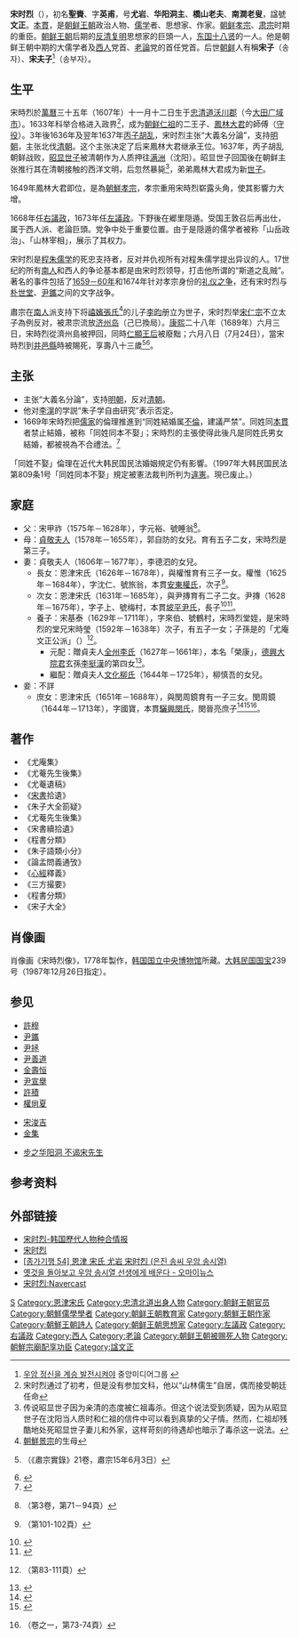 {{Infobox Korean name
|img=Korea-Portrait of Song Siyeol-Joseon.jpg
|imgwidth=
|caption=宋時烈畫像<br />1778年（[[韩国国立中央博物馆|韩国国立中央博物馆]]所藏）
|hangul=송시열
|hanja=宋時烈
|rr=Song Si-yeol
|mr=Song Si-yul
|hangulja=영보
|hanjaja=英甫
|rrja=Yeongbo
|mrja=Youngbo
|hangulho=우암、화양동주
|hanjaho=尤巖、華陽洞主
|rrho=Uam、Hwayangdongju
|mrho=Uam、Hwayangdongju
|tablewidth=265
|color=lavender
}}

'''宋时烈'''（{{bd|1607年|12月30日|1689年|7月24日|}}），初名'''聖賚'''、字'''英甫'''，号'''尤岩'''、'''华阳洞主'''、'''橋山老夫'''、'''南澗老叟'''，諡號'''文正'''。[[本貫|本貫]]{{link-ko|恩津宋氏|은진 송씨}}，是[[朝鲜王朝|朝鲜王朝]]政治人物、[[韩国儒学|儒学]]者、思想家、作家。[[朝鲜孝宗|朝鲜孝宗]]、[[朝鲜肃宗|肃宗]]时期的重臣。[[朝鲜王朝|朝鲜王朝]]后期的[[反清复明|反清复明]]思想家的巨頭一人，[[东国十八贤|东国十八贤]]的一人。他是朝鲜王朝中期的大儒学者及[[西人黨|西人]]党首、[[老論派|老論]]党的首任党首。后世[[朝鲜|朝鲜]]人有稱'''宋子'''（송자）、'''宋夫子'''<ref>[http://www.jbsn.co.kr/news/service/article/mess_01.asp?P_Index=1441&flag= 우암 정신을 계승 발전시켜야]{{dead link|date=2017年12月 |bot=InternetArchiveBot |fix-attempted=yes }} 중앙미디어그룹 {{ko}}</ref>（송부자）。

== 生平 ==
宋時烈於[[萬曆|萬曆]]三十五年（1607年）十一月十二日生于[[忠清道|忠清道]][[沃川郡|沃川郡]]（今[[大田广域市|大田广域市]]）。1633年科举合格进入政界<ref>宋时烈通过了初考，但是没有参加文科，他以“山林儒生”自居，偶而接受朝廷任命</ref>，成为[[朝鲜仁祖|朝鲜仁祖]]的二王子、[[朝鲜孝宗|鳳林大君]]的師傅（[[守役|守役]]）。3年後1636年及翌年1637年[[丙子胡乱|丙子胡乱]]，宋时烈主张“大義名分論”，支持[[明朝|明朝]]，主张北伐[[清朝|清朝]]。这个主张决定了后来鳳林大君继承王位。1637年，丙子胡乱朝鲜战败，[[昭显世子|昭显世子]]被清朝作为人质押往[[满洲|满洲]]（沈阳）。昭显世子回国後在朝鲜主张推行其在清朝接触的西洋文明，后忽然暴毙<ref>传说昭显世子因为亲清的态度被仁祖毒杀。但这个说法受到质疑，因为从昭显世子在沈阳当人质时和仁祖的信件中可以看到真挚的父子情。然而，仁祖却残酷地处死昭显世子妻儿和外家，这样苛刻的待遇却也暗示了毒杀这一说法。</ref>，弟弟鳳林大君成为新[[世子|世子]]。

1649年鳳林大君即位，是為[[朝鮮孝宗|朝鮮孝宗]]，孝宗重用宋時烈崭露头角，使其影響力大增。

1668年任[[右議政|右議政]]，1673年任[[左議政|左議政]]。下野後在郷里隠遁。受国王敦召后再出仕，属于西人派、老論巨頭。党争中处于重要位置。由于是隠遁的儒学者被称「山岳政治」、「山林宰相」，展示了其权力。

宋时烈是[[程朱理學|程朱儒学]]的死忠支持者，反对并仇视所有对程朱儒学提出异议的人。17世纪的所有[[南人黨|南人]]和西人的争论基本都是由宋时烈领导，打击他所谓的“斯道之乱贼”。著名的事件包括了[[己亥禮訟|1659－60年]]和1674年针对孝宗身份的[[礼仪之争|礼仪之争]]，还有宋时烈与[[朴世堂|朴世堂]]、[[尹鑴|尹鑴]]之间的文字战争。

肅宗在[[南人黨|南人]]派支持下将[[禧嬪張氏|禧嬪張氏]]<ref>[[朝鮮景宗|朝鮮景宗]]的生母</ref>的儿子[[李昀|李昀]]册立为世子，宋时烈举[[宋仁宗|宋仁宗]]不立太子為例反对，被肃宗流放[[济州岛|济州岛]]（己巳換局）。[[康熙|康熙]]二十八年（1689年）六月三日，宋時烈從濟州島被押回，同時[[仁顯王后|仁顯王后]]被廢黜；六月八日（7月24日），當宋時烈到[[井邑市|井邑縣]]時被賜死，享壽八十三歲<ref>{{cite web |title=송시열의 졸기 |url=http://sillok.history.go.kr/id/wsa_11506003_002 |website=《[[朝鮮王朝實錄|朝鮮王朝實錄]]》 |access-date=2021-07-18 |archive-date=2021-07-20 |archive-url=https://web.archive.org/web/20210720045732/http://sillok.history.go.kr/id/wsa_11506003_002 |dead-url=no }}（《肅宗實錄》21卷，肅宗15年6月3日）</ref><ref>{{cite web |title=《宋子大全》附錄卷十三；門人權尙夏撰墓表 |url=https://db.itkc.or.kr/dir/item?itemId=MO#/dir/node?dataId=ITKC_MO_0367A_2300_010_0010 |website=한국고전종합DB |access-date=2021-07-19 |archive-date=2021-02-27 |archive-url=https://web.archive.org/web/20210227031818/https://db.itkc.or.kr/dir/item?itemId=MO#/dir/node?dataId=ITKC_MO_0367A_2300_010_0010 |dead-url=no }}</ref>。

== 主张 ==
*主张“大義名分論”，支持[[明朝|明朝]]，反对[[清朝|清朝]]。
*他对[[李滉|李滉]]的学説“朱子学自由研究”表示否定。
*1669年宋時烈把[[儒家|儒家]]的倫理推進到“同姓結婚属[[不倫|不倫]]，建議严禁”。同姓同[[本貫|本貫]]者禁止結婚，被称「同姓同本不娶」；宋時烈的主張使得此後凡是同姓氏男女結婚，都被視為不合禮法。<ref>{{Cite web|title=《顯宗實錄》16卷，顯宗10年1月4日條|url=http://sillok.history.go.kr/id/wra_11001004_001|accessdate=|author=|date=|format=|publisher=|language=|archive-date=2020-10-30|archive-url=https://web.archive.org/web/20201030072941/http://sillok.history.go.kr/id/wra_11001004_001|dead-url=no}}</ref>

「同姓不娶」倫理在近代大韩民国民法婚姻規定仍有影響。（1997年大韩民国民法第809条1号「同姓同本不娶」規定被憲法裁判所判为[[違憲|違憲]]。現已废止。）

==家庭==
*父：宋甲祚（1575年－1628年），字元裕、號睡翁<ref name=乙未>{{cite web |title=《恩津宋氏族譜》（乙未譜） |url=https://www.familysearch.org/search/catalog/2073911 |website=FamilySearch |access-date=2020-10-24 |archive-date=2022-03-11 |archive-url=https://web.archive.org/web/20220311085738/https://www.familysearch.org/search/catalog/2073911 }}（第3卷，第71－94頁）</ref>。
*母：[[貞敬夫人|貞敬夫人]]{{link-ko|善山郭氏|선산 곽씨}}（1578年－1655年），郭自防的女兒。育有五子二女，宋時烈是第三子。
*妻：貞敬夫人{{link-ko|韓山李氏|한산 이씨}}（1606年－1677年），李德泗的女兒。
** 長女：恩津宋氏（1626年－1678年），與權惟育有三子一女。權惟（1625年－1684年），字沈仁、號旅翁，本貫[[安東權氏|安東權氏]]，{{link-ko|權諰|권시}}次子<ref>{{cite web |title=《安東權氏樞密公派大譜》（卷之二十三） |url=https://www.familysearch.org/ark:/61903/3:1:3QS7-8977-N982-F?i=728&cc=1398522&cat=1854505 |website=FamilySearch}}（第101-102頁）</ref>。
** 次女：恩津宋氏（1631年－1685年），與尹摶育有二子二女。尹摶（1628年－1675年），字子上、號梅村，本貫[[坡平尹氏|坡平尹氏]]，{{link-ko|尹文舉|윤문거}}長子<ref>{{cite web |title=《坡平尹氏世譜》（1986年）卷之四，丁編第5頁 |url=https://www.familysearch.org/ark:/61903/3:1:3QS7-9977-K9S9-C?i=365&cc=1398522&cat=1916384 |website=FamilySearch}}</ref><ref>{{cite web |title=《坡平尹氏世譜》（1986年）卷之十六，戊編第97-102頁 |url=https://www.familysearch.org/ark:/61903/3:1:3QS7-8977-FGVR?i=986&cc=1398522&cat=1916384 |website=FamilySearch}}</ref>。
** 養子：宋基泰（1629年－1711年），字來伯、號鶴村，宋時烈堂姪，是宋時烈的堂兄宋時瑩（1592年－1638年）次子，有五子一女；子孫是{{link-ko|恩津宋氏|은진 송씨}}的「尤庵文正公派」（{{lang|ko|우암문정공파}}）<ref>{{cite web |title=은진송씨문정공파세보 恩津宋氏文正公派世譜 |url=https://www.familysearch.org/search/catalog/2090586 |website=FamilySearch}}（第83-111頁）</ref>。
***元配：贈貞夫人[[全州李氏|全州李氏]]（1627年－1661年），本名「榮康」，[[德興大院君|德興大院君]]玄孫[[李挺漢|李挺漢]]的第四女<ref>{{cite web |title=《璿源錄》卷之48（1681年版本） |url=http://jsg.aks.ac.kr/dir/view?dataId=ARC_kh2_je_a_vsu_21046_000 |website=디지털 장서각 |access-date=2021-07-19 |archive-date=2022-03-05 |archive-url=https://web.archive.org/web/20220305141702/https://jsg.aks.ac.kr/dir/view?dataId=ARC_kh2_je_a_vsu_21046_000 }}</ref>。
***繼配：贈貞夫人[[文化柳氏|文化柳氏]]（1644年－1725年），柳慎吾的女兒。
*妾：不詳
**庶女：恩津宋氏（1651年－1688年），與閔周鏡育有一子三女。閔周鏡（1644年－1713年），字國寶，本貫[[驪興閔氏|驪興閔氏]]，閔晉亮庶子<ref>{{cite web |title=《宋子大全》卷一百五十三 / 祭文；〈祭庶女閔氏婦文〉 |url=https://db.itkc.or.kr/dir/item?itemId=MO#/dir/node?dataId=ITKC_MO_0367A_1550_010_0580 |website=한국고전종합DB |access-date=2021-07-19 |archive-date=2021-02-27 |archive-url=https://web.archive.org/web/20210227031818/https://db.itkc.or.kr/dir/item?itemId=MO#/dir/node?dataId=ITKC_MO_0367A_1550_010_0580 |dead-url=no }}</ref><ref>{{cite web |title=《宋子大全》卷一百七十八 / 墓碣；〈楊州牧使閔公墓碣銘幷序〉 |url=https://db.itkc.or.kr/dir/item?itemId=MO#/dir/node?dataId=ITKC_MO_0367A_1800_010_0040 |website=한국고전종합DB |access-date=2021-07-19 |archive-date=2021-02-27 |archive-url=https://web.archive.org/web/20210227031818/https://db.itkc.or.kr/dir/item?itemId=MO#/dir/node?dataId=ITKC_MO_0367A_1800_010_0040 |dead-url=no }}</ref><ref>{{cite web |title=《驪興閔氏世譜》卷一（1992年） |url=https://genealogy.inje.ac.kr/reader_responsive/index.php?u=8B5468B2-4D98-C5FE-2DE7-669507F4C1E6&display=both#page/81 |access-date=2021-07-19 |archive-date=2021-07-20 |archive-url=https://web.archive.org/web/20210720075338/https://genealogy.inje.ac.kr/reader_responsive/index.php?u=8B5468B2-4D98-C5FE-2DE7-669507F4C1E6&display=both#page/81 |dead-url=no }}（卷之一，第73-74頁）</ref>。

== 著作 ==
{{wikisource|作者:宋時烈}}
*《尤庵集》
*《尤菴先生後集》
*《尤菴遺稿》
*《[[宋書|宋書]]拾遺》
*《朱子大全箚疑》
*《尤菴先生後集》
*《宋書續拾遺》
*《程書分類》
*《朱子語類小分》
*《論孟問義通攷》
*《[[心經|心經]]釋義》
*《三方撮要》
*《程書分類》
*《宋子大全》

== 肖像画 ==
肖像画《宋時烈像》，1778年製作，[[韩国国立中央博物馆|韩国国立中央博物馆]]所藏。[[大韩民国国宝|大韩民国国宝]]239号（1987年12月26日指定）。

== 参见 ==
{{Col-begin}}
{{Col-3}}
* [[許穆|許穆]]
* [[尹鑴|尹鑴]]
* [[尹拯|尹拯]]
* [[尹善道|尹善道]]
* [[金壽恒|金壽恒]]
* [[尹宣擧|尹宣擧]]
* [[許積|許積]]
* [[權尙夏|權尙夏]]
{{Col-3}}
* [[宋浚吉|宋浚吉]]
* [[金集|金集]]
{{Col-3}}
* [[步之华阳洞_不谒宋先生|步之华阳洞 不谒宋先生]]
{{Col-end}}

== 参考资料 ==
{{reflist|30em}}

== 外部链接 ==
* [http://people.aks.ac.kr/view.jsp?id=PPL_6JOb_A1607_1_0006022 宋时烈-韩国歷代人物种合情报]{{Wayback|url=http://people.aks.ac.kr/view.jsp?id=PPL_6JOb_A1607_1_0006022 |date=20160307050520 }} {{ko}}
* [http://100.naver.com/100.nhn?docid=95558 宋时烈]{{Dead link|date=2018年10月 |bot=InternetArchiveBot |fix-attempted=yes }} {{ko}}
* [http://weekly.hankooki.com/lpage/woman/200707/wk2007072415012037110.htm <nowiki>[종가기행 54]</nowiki> 恩津 宋氏 尤岩 宋时烈 (은진 송씨 우암 송시열)]{{Wayback|url=http://weekly.hankooki.com/lpage/woman/200707/wk2007072415012037110.htm |date=20160304185656 }} {{ko}}
* [http://www.ohmynews.com/NWS_Web/view/at_pg.aspx?CNTN_CD=A0000826436&PAGE_CD=R0509 옛것을 돌아보고 우암 송시열 선생에게 배운다 - 오마이뉴스]{{Wayback|url=http://www.ohmynews.com/NWS_Web/view/at_pg.aspx?CNTN_CD=A0000826436&PAGE_CD=R0509 |date=20150610231652 }} {{ko}}
* [http://navercast.naver.com/contents.nhn?contents_id=4225&path=|183|193|&leafId=223 宋时烈:Navercast]{{Dead link}} {{ko}}

{{左議政}}
{{右議政}}

{{Authority control}}
{{DEFAULTSORT:Song}}
[[Category:宋姓|S]]
[[Category:恩津宋氏|Category:恩津宋氏]]
[[Category:忠清北道出身人物|Category:忠清北道出身人物]]
[[Category:朝鲜王朝官员|Category:朝鲜王朝官员]]
[[Category:朝鮮儒學學者|Category:朝鮮儒學學者]]
[[Category:朝鲜王朝教育家|Category:朝鲜王朝教育家]]
[[Category:朝鮮王朝作家|Category:朝鮮王朝作家]]
[[Category:朝鮮王朝詩人|Category:朝鮮王朝詩人]]
[[Category:朝鲜王朝思想家|Category:朝鲜王朝思想家]]
[[Category:左議政|Category:左議政]]
[[Category:右議政|Category:右議政]]
[[Category:西人|Category:西人]]
[[Category:老論|Category:老論]]
[[Category:朝鲜王朝被赐死人物|Category:朝鲜王朝被赐死人物]]
[[Category:朝鮮宗廟配享功臣|Category:朝鮮宗廟配享功臣]]
[[Category:諡文正|Category:諡文正]]